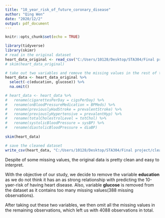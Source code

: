 ```yaml
---
title: "10_year_risk_of_future_coronary_disease"
author: "Qing Wen"
date: "2020/12/2"
output: pdf_document
---
```


```r
knitr::opts_chunk$set(echo = TRUE)
```

```r
library(tidyverse)
library(skimr)
# read in the original dataset
heart_data_original <- read_csv("C:/Users/10128/Desktop/STA304/Final project/framingham.csv")
# skim(heart_data_original)

# take out two variables and remove the missing values in the rest of the observations
heart_data <- heart_data_original %>% 
  select(-c(education, glucose)) %>% 
  na.omit() 

# heart_data <- heart_data %>% 
#   rename(cigarettesPerDay = cigsPerDay) %>% 
#   rename(onBloodPressureMedication = BPMeds) %>% 
#   rename(previouslyHadStroke = prevalentStroke) %>% 
#   rename(previouslyHypertensive = prevalentHyp) %>% 
#   rename(totalCholestrolLevel = totChol) %>% 
#   rename(systolicBloodPressure = sysBP) %>% 
#   rename(diastolicBloodPressure = diaBP)
  
skim(heart_data)

# save the cleaned dataset 
write_csv(heart_data, "C:/Users/10128/Desktop/STA304/Final project/cleaned_data.csv")
```

Despite of some missing values, the original data is pretty clean and easy to interpret. 

With the objective of our study, we decide to remove the variable **education** as we do not think it has an as strong relationship with predicting the 10-yaer-risk of having heart disease. Also, variable **glucose** is removed from the dataset as it contains too many missing values(388 missing observations). 

After taking out these two variables, we then omit all the missing values in the remaining observations, which left us with 4088 observations in total.
